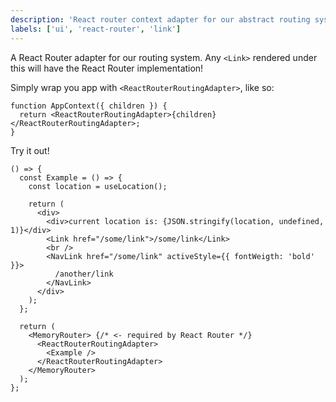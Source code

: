 ```yaml
---
description: 'React router context adapter for our abstract routing system'
labels: ['ui', 'react-router', 'link']
---
```



A React Router adapter for our routing system. Any `<Link>` rendered under this will have the React Router implementation!

Simply wrap you app with `<ReactRouterRoutingAdapter>`, like so:

```tsx
function AppContext({ children }) {
  return <ReactRouterRoutingAdapter>{children}</ReactRouterRoutingAdapter>;
}
```

Try it out!

```tsx live
() => {
  const Example = () => {
    const location = useLocation();

    return (
      <div>
        <div>current location is: {JSON.stringify(location, undefined, 1)}</div>
        <Link href="/some/link">/some/link</Link>
        <br />
        <NavLink href="/some/link" activeStyle={{ fontWeigth: 'bold' }}>
          /another/link
        </NavLink>
      </div>
    );
  };

  return (
    <MemoryRouter> {/* <- required by React Router */}
      <ReactRouterRoutingAdapter>
        <Example />
      </ReactRouterRoutingAdapter>
    </MemoryRouter>
  );
};
```

